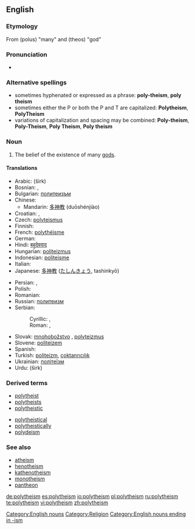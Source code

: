 {{wikipedia|Polytheism}}
{{wikiquote}}

==English==

===Etymology===
From {{AGr.}} '''{{polytonic|[[πολύς]]}}''' (polus) "many" and '''{{polytonic|[[θεός]]}}''' (theos) "god"

===Pronunciation===
* {{IPA|/pɒli'θi'ĭz'əm}}

===Alternative spellings===
*sometimes hyphenated or expressed as a phrase: '''poly-theism''', '''poly theism'''
*sometimes either the P or both the P and T are capitalized: '''Polytheism''', '''PolyTheism'''
*variations of capitalization and spacing may be combined: '''Poly-theism''', '''Poly-Theism''', '''Poly Theism''', '''Poly theism'''

===Noun===
{{en-noun}}

# The belief of the existence of many [[god]]s.

====Translations====
{{top}}
* Arabic: {{Arab|[[شرك|شِرْك]]}} (širk)
* Bosnian: {{t-|bs|politeizam|m}}, {{t|bs|mnogoboštvo|n}}
* Bulgarian: [[политеизъм]] {{m}}
* Chinese:
** Mandarin: [[多神教]] (duōshénjiào)
* Croatian: {{t-|hr|politeizam|m}}, {{t|hr|mnogoboštvo|n}}
* Czech: [[polyteismus]] {{m}}
* Finnish: {{t-|fi|polyteismi}}
* French: [[polythéisme]] {{m}}
* German: {{t+|de|Polytheismus|m}}
* Hindi: [[बहुदेववाद]]
* Hungarian: [[politeizmus]]
* Indonesian: [[politeisme]]
* Italian: {{t+|it|politeismo}}
* Japanese: [[多神教]] ([[たしんきょう]], tashinkyō)
{{mid}}
* Persian: {{fa-Arab|[[چندخدایی]]}}, {{fa-Arab|[[شرک]]}}
* Polish: {{t-|pl|politeizm|m}}
* Romanian: {{t-|ro|politeism}}
* Russian: [[политеизм]] {{IPAchar|(polytɛízm)}} {{m}}
* Serbian:
*: Cyrillic: {{t-|sr|политеизам|m|sc=Cyrl}}, {{t|sr|многобоштво|n|sc=Cyrl}}
*: Roman: {{t-|sr|politeizam|m}}, {{t|sr|mnogoboštvo|n}}
* Slovak: [[mnohobožstvo]] {{n}}, [[polyteizmus]] {{m}}
* Slovene: [[politeizem]] {{m}}
* Spanish: {{t+|es|politeísmo|m}}
* Turkish: [[politeizm]], [[çoktanrıcılık]]
* Ukrainian: [[політеїзм]] {{m}}
* Urdu: {{ur-Arab|[[شرک]]}} (širk)
{{bottom}}

===Derived terms===
{{top2}}
* [[polytheist]]
* [[polytheists]]
* [[polytheistic]]
{{mid2}}
* [[polytheistical]]
* [[polytheistically]]
* [[polydeism]]
{{bottom}}

===See also===
* [[atheism]]
* [[henotheism]]
* [[kathenotheism]]
* [[monotheism]]
* [[pantheon]]

[[Category:English nouns]]
[[Category:Religion]]
[[Category:English nouns ending in -ism]]

[[de:polytheism]]
[[es:polytheism]]
[[io:polytheism]]
[[pl:polytheism]]
[[ru:polytheism]]
[[te:polytheism]]
[[vi:polytheism]]
[[zh:polytheism]]
